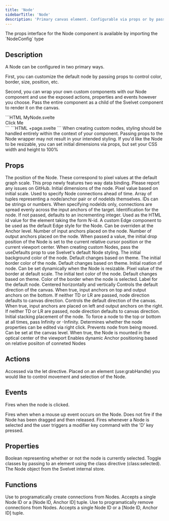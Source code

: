 ```yaml
---
title: 'Node'
sidebarTitle: 'Node'
description: 'Primary canvas element. Configurable via props or by passing a custom node as children'
---
```


<Tip>
	The props interface for the Node component is available by importing the `NodeConfig` type
</Tip>

## Description

A Node can be configured in two primary ways.

First, you can customize the default node by passing props to control color, border, size, position, etc.

Second, you can wrap your own custom components with our Node component and use the exposed actions, properties and events however you choose. Pass the entire component as a child of the Svelvet component to render it on the canvas.

<RequestExample>
```HTML MyNode.svelte
<script lang="ts">
  import { Node } from 'svelvet';

function handleClick(e: CustomEvent) {
const { detail } = e;
detail.node.bgColor.set('red');
}

</script>

<Node id="55" let:grabHandle let:selected on:nodeClicked="{handleClick}">
  <div use:grabHandle class:selected class="my-component">
    <span>Click Me</span>
  </div>
</Node>
```
</RequestExample>
```HTML +page.svelte
<script>
  import { Node, Svelvet } from 'svelvet';
  import MyNode from './MyNode.svelte';
</script>

<Svelvet>
	<MyNode />
	<Node id="alpha" bgColor="red" label="Default Node" />
</Svelvet>
```
<Tip>
	When creating custom nodes, styling should be handled entirely within the context of your
	component. Passing props to the Node wrapper may not result in your intended styling. If you'd
	like the Node to be resizable, you can set initial dimensions via props, but set your CSS width
	and height to 100%
</Tip>

## Props

<ResponseField name="position" type="{x: number, y: number}" default="{x: 0, y: 0}">
	The position of the Node. These correspond to pixel values at the default graph scale. This prop
	newly features two way data binding. Please report any issues on GitHub.
</ResponseField>
<ResponseField
	name="dimensions"
	type="{ width: number, height: number }"
	default="{ width: 200, height: 100 }"
>
	Initial dimensions of the node. Pixel value based on initial scale.
</ResponseField>
<ResponseField name="connections" type="Array<[nodeId, anchorId] | nodeId>" default="[]">
	Used to specify Node connections ahead of time. Array of tuples representing a node/anchor pair or
	of nodeIds themselves. IDs can be strings or numbers. When specifying nodeIds only, connections
	are spread evenly across the input anchors of the target.
</ResponseField>

<ResponseField name="id" type="number | string" default="incrementing integer">
	Identification for the node. If not passed, defaults to an incrementing integer. Used as the HTML
	id value for the element taking the form N-id.
</ResponseField>
<ResponseField name="edge" type="Edge Component">
	A custom Edge component to be used as the default Edge style for the Node. Can be overriden at the
	Anchor level.
</ResponseField>
<ResponseField name="inputs" type="number" default="1">
	Number of input anchors placed on the node.
</ResponseField>
<ResponseField name="outputs" type="number" default="1">
	Number of output anchors placed on the node.
</ResponseField>
<ResponseField name="drop" type="'cursor' | 'center'" default="false">
	When passed a value, the initial drop position of the Node is set to the current relative cursor
	position or the current viewport center.
</ResponseField>
<ResponseField name="useDefaults" type="boolean" default="false">
	When creating custom Nodes, pass the useDefaults prop to use Svelvet's default Node styling.
</ResponseField>
<ResponseField name="bgColor" type="CSS Color String" default="theme dependent">
	The initial background color of the node. Default changes based on theme.
</ResponseField>
<ResponseField name="borderColor" type="CSS Color String" default="theme dependent">
	The initial border color of the node. Default changes based on theme.
</ResponseField>
<ResponseField name="rotation" type="number" default="0">
	Initial roation of node. Can be set dynamically when the Node is resizable.
</ResponseField>
<ResponseField name="borderWidth" type="number" default="1">
	Pixel value of the border at default scale.
</ResponseField>
<ResponseField name="textColor" type="CSS Color String" default="theme dependent">
	The initial text color of the node. Default changes based on theme.
</ResponseField>
<ResponseField name="selectionColor" type="CSS Color String" default="theme dependent">
	Color of the border when the node is selected.
</ResponseField>
<ResponseField name="label" type="string" default="">
	Label for the default node. Centered horizontally and vertically
</ResponseField>
<ResponseField name="TD" type="boolean" default="false">
	Controls the default direction of the canvas. When true, input anchors on top and output anchors
	on the bottom. If neither TD or LR are passed, node direction defaults to canvas direction.
</ResponseField>
<ResponseField name="LR" type="boolean" default="false">
	Controls the default direction of the canvas. When true, input anchors are placed on left and
	output anchors on the right. If neither TD or LR are passed, node direction defaults to canvas
	direction.
</ResponseField>
<ResponseField name="zIndex" type="number | Infinity | -Infinity" default="1">
	Initial stacking placement of the node. To force a node to the top or bottom at all times, pass
	Infinity or -Infinity.
</ResponseField>
<ResponseField name="editable" type="boolean" default="false">
	Determines whether the node properties can be edited via right click.
</ResponseField>
<ResponseField name="locked" type="boolean" default="false">
	Prevents node from being moved. Can be set at the canvas level.
</ResponseField>
<ResponseField name="center" type="boolean" default="false">
	When true, the Node is mounted in the optical center of the viewport
</ResponseField>
<ResponseField name="dynamic" type="boolean" default="false">
	Enables dynamic Anchor positioning based on relative posiiton of conneted Nodes
</ResponseField>

## Actions

<ResponseField name="let:grabHandle">
	Accessed via the let directive. Placed on an element (use:grabHandle) you would like to control
	movement and selection of the Node.
</ResponseField>

## Events

<ResponseField name="on:nodeClicked">Fires when the node is clicked.</ResponseField>

<ResponseField name="on:nodeReleased">
	Fires when when a mouse up event occurs on the Node. Does not fire if the Node has been dragged
	and then released.
</ResponseField>

<ResponseField name="on:duplicate">
	Fires whenever a Node is selected and the user triggers a modifier key command with the 'D' key
	pressed.
</ResponseField>

## Properties

<ResponseField name="let:selected" type="boolean">
	Boolean representing whether or not the node is currently selected. Toggle classes by passing to
	an element using the class directive (class:selected).
</ResponseField>

<ResponseField name="let:node" type="object">
	The Node object from the Svelvet internal store.
</ResponseField>

## Functions

<ResponseField name="let:connect">
	Use to programatically create connections from Nodes. Accepts a single Node ID or a [Node ID,
	Anchor ID] tuple.
</ResponseField>

<ResponseField name="let:disconnect">
	Use to programatically remove connections from Nodes. Accepts a single Node ID or a [Node ID,
	Anchor ID] tuple.
</ResponseField>
